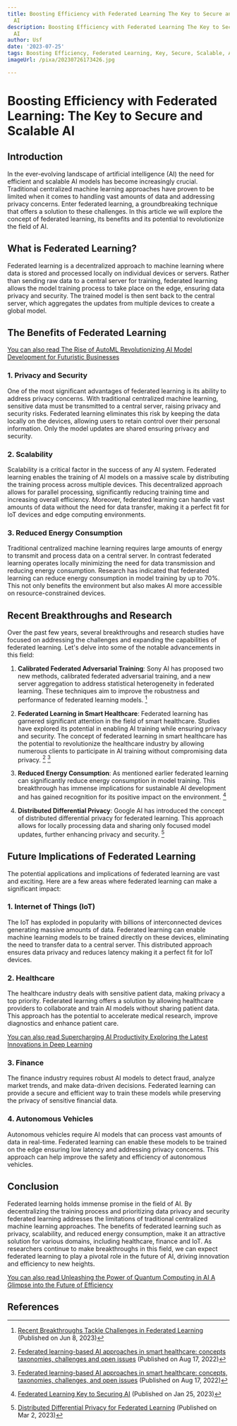 ```yaml
---
title: Boosting Efficiency with Federated Learning The Key to Secure and Scalable
  AI
description: Boosting Efficiency with Federated Learning The Key to Secure and Scalable
  AI
author: Usf
date: '2023-07-25'
tags: Boosting Efficiency, Federated Learning, Key, Secure, Scalable, AI
imageUrl: /pixa/20230726173426.jpg

---
```

# Boosting Efficiency with Federated Learning: The Key to Secure and Scalable AI

## Introduction

In the ever-evolving landscape of artificial intelligence (AI) the need for efficient and  scalable AI models has become increasingly crucial. Traditional centralized machine  learning approaches have proven to be limited when it comes  to handling vast amounts of data and addressing privacy concerns. Enter federated  learning, a groundbreaking  technique that offers a solution to these challenges. In  this article we  will explore the concept of federated learning, its  benefits and its potential to revolutionize the field of AI.

## What is Federated Learning?

Federated learning is a decentralized approach to  machine learning where data is stored and processed locally on individual devices or servers. Rather than sending  raw data to a central  server for training,  federated learning allows  the model training process to take place on the edge, ensuring data privacy and  security.  The trained model is then sent back  to the central server, which aggregates the updates from multiple devices to  create  a global model.

## The Benefits of Federated Learning

[You can also read The Rise of AutoML Revolutionizing AI Model  Development for Futuristic  Businesses](The%20Rise%20of%20AutoML%20Revolutionizing%20AI%20Model%20Development%20for%20Futuristic%20Businesses)


###  1. Privacy and Security

One  of the  most  significant advantages of  federated learning is its ability to  address privacy concerns. With traditional centralized machine learning, sensitive data must be transmitted to a central server, raising privacy and security risks. Federated learning eliminates this risk by keeping the data locally on the devices, allowing users to retain control over  their personal information. Only the model updates are shared ensuring privacy  and  security.

### 2. Scalability

Scalability is a critical factor in the success of any  AI system. Federated learning enables the training of AI models on  a  massive scale by distributing the training process across multiple  devices. This decentralized approach allows for parallel processing, significantly reducing  training time and  increasing  overall efficiency. Moreover, federated  learning can handle vast amounts of data without the need for data transfer, making it a perfect fit for IoT devices and edge computing environments.

### 3. Reduced Energy Consumption

Traditional centralized machine learning  requires large amounts of energy to  transmit and process data  on a central server. In contrast federated learning operates locally minimizing the need for data transmission and reducing energy consumption. Research has indicated that federated learning  can reduce  energy consumption  in model training by up to 70%. This not only benefits the environment but also makes AI more accessible on resource-constrained devices.

## Recent Breakthroughs and Research

Over the past few years, several breakthroughs and research studies have focused on addressing the challenges and expanding the capabilities of federated  learning. Let's delve into some of the notable advancements in this  field:

1. **Calibrated Federated Adversarial Training**: Sony AI has proposed two new methods, calibrated federated adversarial  training, and a new server aggregation to address statistical heterogeneity in federated learning. These techniques aim to improve the robustness and performance of federated learning models.  [^1^]

2. **Federated Learning in Smart Healthcare**: Federated learning has garnered significant attention in the field of smart healthcare. Studies have  explored its potential in enabling AI training while ensuring privacy and  security. The concept of federated learning  in smart healthcare has the potential to revolutionize the healthcare industry by allowing numerous clients to participate in AI training without compromising data privacy. [^2^] [^3^]

3.  **Reduced Energy Consumption**: As  mentioned earlier federated learning can significantly reduce energy consumption in model training.  This  breakthrough has immense implications for sustainable  AI development  and has  gained recognition for its positive  impact on the environment. [^4^]

4. **Distributed Differential Privacy**: Google AI has introduced  the concept  of distributed differential privacy for  federated learning. This approach allows for  locally processing data and sharing only focused model updates, further enhancing privacy and security.  [^6^]

## Future Implications  of Federated Learning

The potential applications and implications of federated learning are vast and exciting. Here are a few  areas where  federated learning can make a significant impact:

### 1. Internet of  Things (IoT)

The IoT has exploded in  popularity  with billions of interconnected devices generating massive amounts of data. Federated learning can enable machine learning models to be trained directly on these devices,  eliminating the need to transfer data to a central server. This distributed approach ensures data privacy and reduces latency making it a perfect fit for IoT devices.

### 2. Healthcare

The healthcare industry deals with sensitive patient data, making privacy a top priority. Federated learning offers a solution by allowing healthcare providers to collaborate and train AI models without sharing  patient data. This approach has the potential to accelerate medical research, improve diagnostics and enhance patient care.

[You can also read Supercharging AI Productivity Exploring the Latest Innovations in Deep Learning](Supercharging%20AI%20Productivity%20Exploring%20the%20Latest%20Innovations%20in%20Deep%20Learning)


### 3.  Finance

The  finance  industry  requires robust AI models to detect fraud, analyze market trends,  and make data-driven decisions. Federated learning can provide a secure and efficient way to train these models while preserving the privacy of sensitive financial data.

### 4. Autonomous Vehicles

Autonomous vehicles require AI models that can process vast amounts of  data in  real-time. Federated learning can enable these models to be trained on the edge ensuring low latency and addressing privacy concerns. This approach  can help  improve the safety and efficiency of autonomous vehicles.

##  Conclusion

Federated learning holds immense  promise in the field of AI. By decentralizing the training process and prioritizing data privacy and security federated learning addresses the limitations of traditional centralized  machine learning approaches.  The benefits  of  federated  learning such as privacy, scalability, and reduced energy consumption, make it an attractive solution  for various domains, including healthcare,  finance and  IoT. As  researchers continue to make breakthroughs in this field, we can expect federated  learning to play a pivotal role in the future of AI, driving innovation and efficiency to new heights.

[You  can also read  Unleashing the Power of  Quantum Computing in AI A Glimpse into the Future of Efficiency](Unleashing%20the%20Power%20of%20Quantum%20Computing%20in%20AI%20A%20Glimpse%20into%20the%20Future%20of%20Efficiency)


## References

[^1^]: [Recent Breakthroughs  Tackle Challenges in Federated Learning](https://ai.sony/blog/blog-032/) (Published on Jun 8, 2023)
[^2^]:  [Federated learning-based AI approaches  in smart healthcare: concepts taxonomies, challenges and open issues](https://www.ncbi.nlm.nih.gov/pmc/articles/PMC9385101/) (Published on Aug  17, 2022)
[^3^]: [Federated learning-based AI  approaches in smart healthcare: concepts, taxonomies, challenges, and open issues](https://link.springer.com/article/10.1007/s10586-022-03658-4) (Published on Aug 17, 2022)
[^4^]: [Federated Learning Key to Securing AI](https://venturebeat.com/ai/federated-learning-key-to-securing-ai/) (Published on Jan 25, 2023)
[^5^]: [Federated Learning for Edge Computing: A Survey](https://www.mdpi.com/2076-3417/12/18/9124)
[^6^]:  [Distributed Differential Privacy  for Federated  Learning](https://ai.googleblog.com/2023/03/distributed-differential-privacy-for.html?m=1) (Published on Mar 2, 2023)